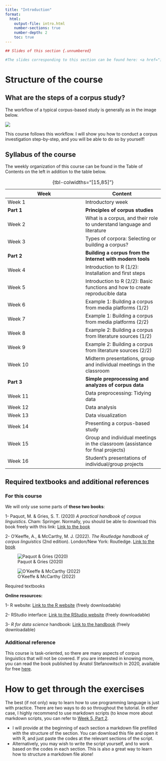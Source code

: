 ```yaml
---
title: "Introduction"
format: 
  html:
    output-file: intro.html
    number-sections: true
    number-depth: 2
    toc: true
---
```


```r
## Slides of this section {.unnumbered}

#The slides corresponding to this section can be found here: <a href="intro_slides.html" target="_blank">`r fontawesome::fa("chalkboard", a11y = "sem")`</a>
```

# Structure of the course

## What are the steps of a corpus study?

The workflow of a typical corpus-based study is generally as in the image below.

![](assets/images/WorkflowTutorial.png){.lightbox}

This course follows this workflow. I will show you how to conduct a corpus investigation step-by-step, and you will be able to do so by yourself!

## Syllabus of the course

The weekly organization of this course can be found in the Table of Contents on the left in addition to the table below.

| Week | Content |
|------------------------------------|------------------------------------|
| Week 1 | Introductory week |
| **Part 1** | **Principles of corpus studies** |
| Week 2 | What is a corpus, and their role to understand language and literature |
| Week 3 | Types of corpora: Selecting or building a corpus? |
| **Part 2** | **Building a corpus from the Internet with modern tools** |
| Week 4 | Introduction to R (1/2): Installation and first steps |
| Week 5 | Introduction to R (2/2): Basic functions and how to create reproducible data |
| Week 6 | Example 1: Building a corpus from media platforms (1/2) |
| Week 7 | Example 1: Building a corpus from media platforms (2/2) |
| Week 8 | Example 2: Building a corpus from literature sources (1/2) |
| Week 9 | Example 2: Building a corpus from literature sources (2/2) |
| Week 10 | Midterm presentations, group and individual meetings in the classroom |
| **Part 3** | **Simple preprocessing and analyzes of corpus data** |
| Week 11 | Data preprocessing: Tidying data |
| Week 12 | Data analysis |
| Week 13 | Data visualization |
| Week 14 | Presenting a corpus-based study |
| Week 15 | Group and individual meetings in the classroom (assistance for final projects) |
| Week 16 | Student's presentations of individual/group projects |

: {tbl-colwidths="[15,85]"}

## Required textbooks and additional references

### For this course

We will only use some parts of **these two books**:

1- Paquot, M. & Gries, S. T. (2020) <i>A practical handbook of corpus linguistics</i>. Cham: Springer. Normally, you should be able to download this book freely with this link: <a href="https://link.springer.com/book/10.1007/978-3-030-46216-1" target="_blank">Link to the book</a>

2- O'Keeffe, A., & McCarthy, M. J. (2022). <i>The Routledge handbook of corpus linguistics</i> (2nd edition). London/New York: Routledge. <a href="https://www.routledge.com/The-Routledge-Handbook-of-Corpus-Linguistics/OKeeffe-McCarthy/p/book/9781032145921?srsltid=AfmBOoqOe7H-j_mhNycpy-PdTrMEQWs4bd4X2LuxUm8Vi1zbTSdMlJ3N" target="_blank">Link to the book</a>

::: {#fig-references layout-ncol="2"}
![Paquot & Gries (2020)](assets/images/PaquotGries2020.jpg){#fig-PaquotGries2020}

![O'Keeffe & McCarthy (2022)](assets/images/OKeeffeeMcCarthy2022.jpg){#fig-OKeeffeeMcCarthy2022}

Required textbooks

:::

**Online resources:**

1- R website: <a href="https://www.r-project.org/" target="_blank">Link to the R website</a> (freely downloadable)

2- RStudio interface: <a href="https://posit.co/download/rstudio-desktop/" target="_blank">Link to the RStudio website</a> (freely downloadable)

3- <i>R for data science</i> handbook: <a href="https://r4ds.hadley.nz/" target="_blank">Link to the handbook</a> (freely downloadable)

### Additional reference

This course is task-oriented, so there are many aspects of corpus linguistics that will not be covered. If you are interested in knowing more, you can read the book published by Anatol Stefanowitsch in 2020, available for free <a href="https://langsci-press.org/catalog/book/148" target="_blank">here</a>.

# How to get through the exercises

The best (if not only) way to learn how to use programming language is just with practice. There are two ways to do so throughout the tutorial. In either case, I highly recommend to use markdown scripts (to know more about markdown scripts, you can refer to <a href="https://aymeric-collart.github.io/CHU0387/Week5_2.html" target="_blank">Week 5, Part 2</a>.

-   I will provide at the beginning of each section a markdown file prefilled with the structure of the section. You can download this file and open it with R, and just paste the codes at the relevant sections of the script.
-   Alternatively, you may wish to write the script yourself, and to work based on the codes in each section. This is also a great way to learn how to structure a markdown file alone!
